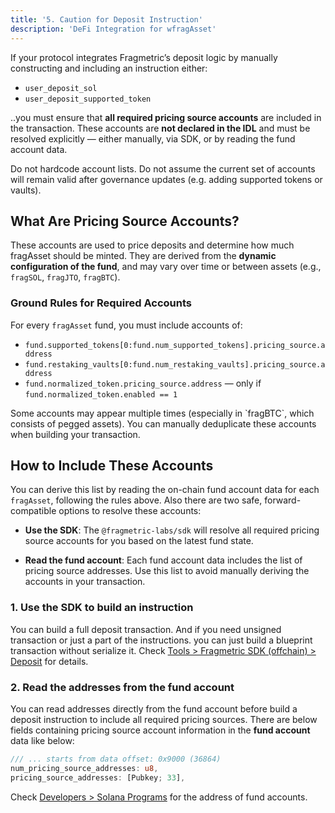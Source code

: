 ```yaml
---
title: '5. Caution for Deposit Instruction'
description: 'DeFi Integration for wfragAsset'
---
```


If your protocol integrates Fragmetric’s deposit logic by manually constructing and including an instruction either:
- `user_deposit_sol`
- `user_deposit_supported_token`

..you must ensure that **all required pricing source accounts** are included in the transaction.
These accounts are **not declared in the IDL** and must be resolved explicitly — either manually, via SDK, or by reading the fund account data.

<Warning>
    Do not hardcode account lists.
    Do not assume the current set of accounts will remain valid after governance updates (e.g. adding supported tokens or vaults).
</Warning>

## What Are Pricing Source Accounts?
These accounts are used to price deposits and determine how much fragAsset should be minted.
They are derived from the **dynamic configuration of the fund**, and may vary over time or between assets (e.g., `fragSOL`, `fragJTO`, `fragBTC`).

### Ground Rules for Required Accounts
For every `fragAsset` fund, you must include accounts of:
- `fund.supported_tokens[0:fund.num_supported_tokens].pricing_source.address`
- `fund.restaking_vaults[0:fund.num_restaking_vaults].pricing_source.address`
- `fund.normalized_token.pricing_source.address` — only if `fund.normalized_token.enabled == 1`

<Note>
    Some accounts may appear multiple times (especially in `fragBTC`, which consists of pegged assets).
    You can manually deduplicate these accounts when building your transaction.
</Note>

## How to Include These Accounts
You can derive this list by reading the on-chain fund account data for each `fragAsset`, following the rules above.
Also there are two safe, forward-compatible options to resolve these accounts:

- **Use the SDK**: The `@fragmetric-labs/sdk` will resolve all required pricing source accounts for you based on the latest fund state.

- **Read the fund account**: Each fund account data includes the list of pricing source addresses.
Use this list to avoid manually deriving the accounts in your transaction.

### 1. Use the SDK to build an instruction
You can build a full deposit transaction. And if you need unsigned transaction or just a part of the instructions. you can just build a blueprint transaction without serialize it.
Check [Tools > Fragmetric SDK (offchain) > Deposit](/dev/tools/sdk/offchain/quickstart#3-deposit) for details.

### 2. Read the addresses from the fund account
You can read addresses directly from the fund account before build a deposit instruction to include all required pricing sources.
There are below fields containing pricing source account information in the **fund account** data like below:

```rust
/// ... starts from data offset: 0x9000 (36864)
num_pricing_source_addresses: u8,
pricing_source_addresses: [Pubkey; 33],
```

Check [Developers > Solana Programs](/dev/solana-programs#fragmetric-liquid-restaking-program) for the address of fund accounts.
